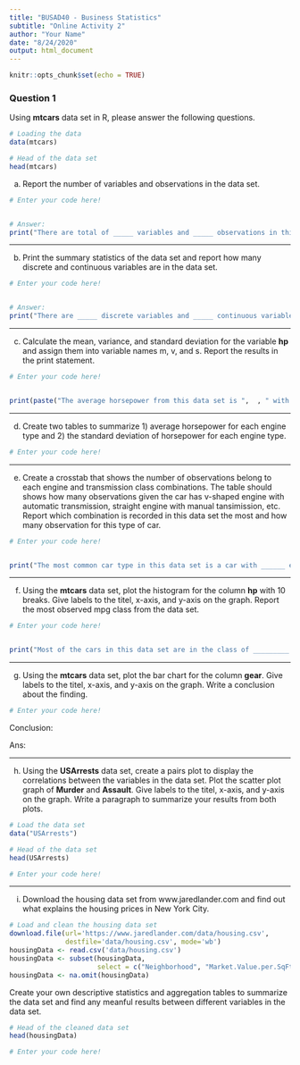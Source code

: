```yaml
---
title: "BUSAD40 - Business Statistics"
subtitle: "Online Activity 2"
author: "Your Name"
date: "8/24/2020"
output: html_document
---
```


```r
knitr::opts_chunk$set(echo = TRUE)
```

### Question 1

Using **mtcars** data set in R, please answer the following questions.

```r
# Loading the data
data(mtcars)

# Head of the data set
head(mtcars)
```

a. Report the number of variables and observations in the data set.

```r
# Enter your code here!


# Answer:
print("There are total of _____ variables and _____ observations in this data set.")
```

***

b. Print the summary statistics of the data set and report how many discrete and continuous variables are in the data set.

```r
# Enter your code here!


# Answer:
print("There are _____ discrete variables and _____ continuous variables in this data set.")
```

***

c. Calculate the mean, variance, and standard deviation for the variable **hp** and assign them into variable names m, v, and s. Report the results in the print statement.

```r
# Enter your code here!


print(paste("The average horsepower from this data set is ",  , " with variance ",  , " and standard deviation",  , "."))
```

***

d. Create two tables to summarize 1) average horsepower for each engine type and 2) the standard deviation of horsepower for each engine type.

```r
# Enter your code here!


```

***

e. Create a crosstab that shows the number of observations belong to each engine and transmission class combinations. The table should shows how many observations given the car has v-shaped engine with automatic transmission, straight engine with manual tansimission, etc. Report which combination is recorded in this data set the most and how many observation for this type of car.

```r
# Enter your code here!


print("The most common car type in this data set is a car with ______ engine and _____ gears. There are total of _____ cars belong to this specification in the data set.")
```

***

f. Using the **mtcars** data set, plot the histogram for the column **hp** with 10 breaks. Give labels to the titel, x-axis, and y-axis on the graph. Report the most observed mpg class from the data set.

```r
# Enter your code here!


print("Most of the cars in this data set are in the class of _________ horsepower.")
```

***

g. Using the **mtcars** data set, plot the bar chart for the column **gear**. Give labels to the titel, x-axis, and y-axis on the graph. Write a conclusion about the finding.

```r
# Enter your code here!


```

Conclusion:

Ans: 

***

h. Using the **USArrests** data set, create a pairs plot to display the correlations between the variables in the data set. Plot the scatter plot graph of **Murder** and **Assault**. Give labels to the titel, x-axis, and y-axis on the graph. Write a paragraph to summarize your results from both plots.

```r
# Load the data set
data("USArrests")

# Head of the data set
head(USArrests)

# Enter your code here!


```

***

i. Download the housing data set from www.jaredlander.com and find out what explains the housing prices in New York City.

```r
# Load and clean the housing data set 
download.file(url='https://www.jaredlander.com/data/housing.csv',
              destfile='data/housing.csv', mode='wb')
housingData <- read.csv('data/housing.csv')
housingData <- subset(housingData, 
                      select = c("Neighborhood", "Market.Value.per.SqFt", "Boro", "Year.Built"))
housingData <- na.omit(housingData)                   
```

Create your own descriptive statistics and aggregation tables to summarize the data set and find any meanful results between different variables in the data set.

```r
# Head of the cleaned data set
head(housingData)

# Enter your code here!


```